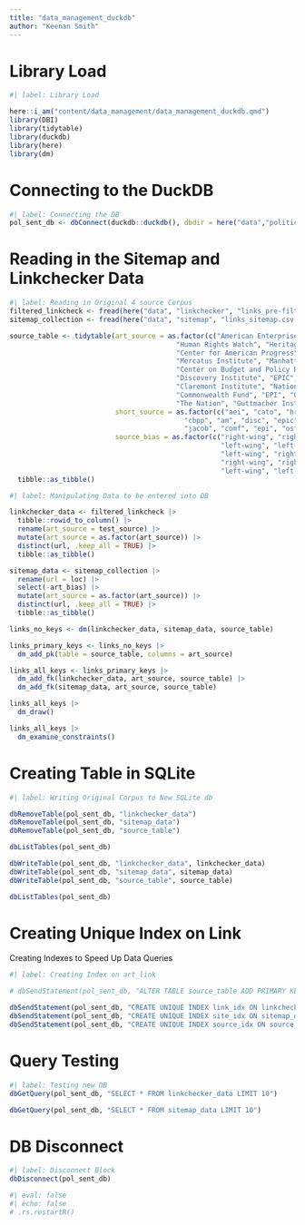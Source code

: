 ```yaml
---
title: "data_management_duckdb"
author: "Keenan Smith"
---
```


# Library Load

```r
#| label: Library Load

here::i_am("content/data_management/data_management_duckdb.qmd")
library(DBI)
library(tidytable)
library(duckdb)
library(here)
library(dm)
```

# Connecting to the DuckDB

```r
#| label: Connecting the DB
pol_sent_db <- dbConnect(duckdb::duckdb(), dbdir = here("data","political-sentiment.duckdb"))
```

# Reading in the Sitemap and Linkchecker Data

```r
#| label: Reading in Original 4 source Corpus
filtered_linkcheck <- fread(here("data", "linkchecker", "links_pre-filtered_linkchecker.csv"))
sitemap_collection <- fread(here("data", "sitemap", "links_sitemap.csv.gz"))

source_table <- tidytable(art_source = as.factor(c("American Enterprise Institute", "Cato Institute",
                                         "Human Rights Watch", "Heritage Foundation",
                                         "Center for American Progress", "Urban Institute",
                                         "Mercatus Institute", "Manhattan Institute",
                                         "Center on Budget and Policy Priorities", "American Mind",
                                         "Discovery Institute", "EPIC", "Hoover Institute",
                                         "Claremont Institute", "National Review", "Jacobin",
                                         "Commonwealth Fund", "EPI", "Open Society Foundations",
                                         "The Nation", "Guttmacher Institute")),
                          short_source = as.factor(c("aei", "cato", "hrw", "heritage", "cap", "urban", "merc", "mani",
                                           "cbpp", "am", "disc", "epic", "hoov", "clare", "natr",
                                           "jacob", "comf", "epi", "osf", "tnat", "gutt")),
                          source_bias = as.factor(c("right-wing", "right-wing", "left-wing", "right-wing",
                                                    "left-wing", "left-wing", "right-wing", "right-wing",
                                                    "left-wing", "right-wing", "right-wing", "right-wing",
                                                    "right-wing", "right-wing", "right-wing", "left-wing",
                                                    "left-wing", "left-wing", "left-wing", "left-wing", "left-wing"))) |>
  tibble::as_tibble()
```

```r
#| label: Manipulating Data to be entered into DB

linkchecker_data <- filtered_linkcheck |>
  tibble::rowid_to_column() |>
  rename(art_source = test_source) |>
  mutate(art_source = as.factor(art_source)) |>
  distinct(url, .keep_all = TRUE) |>
  tibble::as_tibble()

sitemap_data <- sitemap_collection |>
  rename(url = loc) |>
  select(-art_bias) |>
  mutate(art_source = as.factor(art_source)) |>
  distinct(url, .keep_all = TRUE) |>
  tibble::as_tibble()
```

```r
links_no_keys <- dm(linkchecker_data, sitemap_data, source_table)

links_primary_keys <- links_no_keys |>
  dm_add_pk(table = source_table, columns = art_source)

links_all_keys <- links_primary_keys |>
  dm_add_fk(linkchecker_data, art_source, source_table) |>
  dm_add_fk(sitemap_data, art_source, source_table)

links_all_keys |>
  dm_draw()

links_all_keys |>
  dm_examine_constraints()
```

# Creating Table in SQLite

```r
#| label: Writing Original Corpus to New SQLite db

dbRemoveTable(pol_sent_db, "linkchecker_data")
dbRemoveTable(pol_sent_db, "sitemap_data")
dbRemoveTable(pol_sent_db, "source_table")

dbListTables(pol_sent_db)

dbWriteTable(pol_sent_db, "linkchecker_data", linkchecker_data)
dbWriteTable(pol_sent_db, "sitemap_data", sitemap_data)
dbWriteTable(pol_sent_db, "source_table", source_table)

dbListTables(pol_sent_db)
```

# Creating Unique Index on Link

Creating Indexes to Speed Up Data Queries

```r
#| label: Creating Index on art_link

# dbSendStatement(pol_sent_db, "ALTER TABLE source_table ADD PRIMARY KEY (art_source)")

dbSendStatement(pol_sent_db, "CREATE UNIQUE INDEX link_idx ON linkchecker_data (url, art_source)")
dbSendStatement(pol_sent_db, "CREATE UNIQUE INDEX site_idx ON sitemap_data (url, art_source)") 
dbSendStatement(pol_sent_db, "CREATE UNIQUE INDEX source_idx ON source_table (art_source)") 
```

# Query Testing

```r
#| label: Testing new DB
dbGetQuery(pol_sent_db, "SELECT * FROM linkchecker_data LIMIT 10")
```

```r
dbGetQuery(pol_sent_db, "SELECT * FROM sitemap_data LIMIT 10")
```

# DB Disconnect

```r
#| label: Disconnect Block
dbDisconnect(pol_sent_db)
```

```r
#| eval: false
#| echo: false
# .rs.restartR()
```

